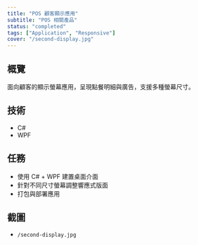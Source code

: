 ```yaml
---
title: "POS 顧客顯示應用"
subtitle: "POS 相關產品"
status: "completed"
tags: ["Application", "Responsive"]
cover: "/second-display.jpg"
---
```


## 概覽

面向顧客的顯示螢幕應用，呈現點餐明細與廣告，支援多種螢幕尺寸。

## 技術

- C#
- WPF

## 任務

- 使用 C# + WPF 建置桌面介面
- 針對不同尺寸螢幕調整響應式版面
- 打包與部署應用

## 截圖

- `/second-display.jpg`
